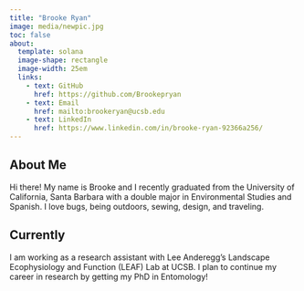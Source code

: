 ```yaml
---
title: "Brooke Ryan"
image: media/newpic.jpg
toc: false
about: 
  template: solana
  image-shape: rectangle
  image-width: 25em
  links:
    - text: GitHub
      href: https://github.com/Brookepryan
    - text: Email
      href: mailto:brookeryan@ucsb.edu
    - text: LinkedIn
      href: https://www.linkedin.com/in/brooke-ryan-92366a256/
---
```

## About Me
Hi there! My name is Brooke and I recently graduated from the University of California, Santa Barbara with a double major in Environmental Studies and Spanish. I love bugs, being outdoors, sewing, design, and traveling.

## Currently
I am working as a research assistant with Lee Anderegg's Landscape Ecophysiology and Function (LEAF) Lab at UCSB. I plan to continue my career in research by getting my PhD in Entomology!



